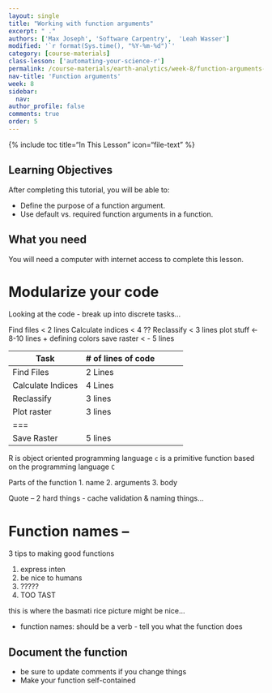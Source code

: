 ```yaml
---
layout: single
title: "Working with function arguments"
excerpt: " ."
authors: ['Max Joseph', 'Software Carpentry',  'Leah Wasser']
modified: '`r format(Sys.time(), "%Y-%m-%d")`'
category: [course-materials]
class-lesson: ['automating-your-science-r']
permalink: /course-materials/earth-analytics/week-8/function-arguments-r/
nav-title: 'Function arguments'
week: 8
sidebar:
  nav:
author_profile: false
comments: true
order: 5
---
```



{% include toc title="In This Lesson" icon="file-text" %}

<div class='notice--success' markdown="1">

## <i class="fa fa-graduation-cap" aria-hidden="true"></i> Learning Objectives

After completing this tutorial, you will be able to:

* Define the purpose of a function argument.
* Use default vs. required function arguments in a function.

## <i class="fa fa-check-square-o fa-2" aria-hidden="true"></i> What you need

You will need a computer with internet access to complete this lesson.

</div>

#  Modularize your code

Looking at the code - break up into discrete tasks...

Find files < 2 lines
Calculate indices < 4 ??
Reclassify < 3 lines
plot stuff <- 8-10 lines + defining colors
save raster  < -  5 lines


|  Task | # of lines of code  |
|---|---|---|---|---|
| Find Files | 2 Lines |
| Calculate Indices   | 4 Lines  |
| Reclassify  | 3 lines  |
| Plot raster  | 3 lines  |
|===
| Save Raster   | 5 lines |


R is object oriented programming language
`c` is a primitive function  based on the programming language `C`


Parts of the function
1. name
2. arguments
3. body

Quote -- 2 hard things - cache validation & naming things...


# Function names --



3 tips to making good functions

1. express inten
2. be nice to humans
3. ?????
4. TOO TAST

this is where the basmati rice picture might be nice...

* function names: should be a verb - tell you what the function does


## Document the function

* be sure to update comments if you change things 
* Make your function self-contained
